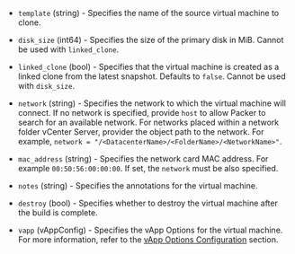 <!-- Code generated from the comments of the CloneConfig struct in builder/vsphere/clone/step_clone.go; DO NOT EDIT MANUALLY -->

- `template` (string) - Specifies the name of the source virtual machine to clone.

- `disk_size` (int64) - Specifies the size of the primary disk in MiB.
  Cannot be used with `linked_clone`.

- `linked_clone` (bool) - Specifies that the virtual machine is created as a linked clone from the latest snapshot. Defaults to `false`.
  Cannot be used with `disk_size`.

- `network` (string) - Specifies the network to which the virtual machine will connect. If no network is specified,
  provide `host` to allow Packer to search for an available network. For networks placed
  within a network folder vCenter Server, provider the object path to the network.
  For example, `network = "/<DatacenterName>/<FolderName>/<NetworkName>"`.

- `mac_address` (string) - Specifies the network card MAC address. For example `00:50:56:00:00:00`.
  If set, the `network` must be also specified.

- `notes` (string) - Specifies the annotations for the virtual machine.

- `destroy` (bool) - Specifies whether to destroy the virtual machine after the build is complete.

- `vapp` (vAppConfig) - Specifies the vApp Options for the virtual machine. For more information, refer to the
  [vApp Options Configuration](/packer/plugins/builders/vmware/vsphere-clone#vapp-options-configuration)
  section.

<!-- End of code generated from the comments of the CloneConfig struct in builder/vsphere/clone/step_clone.go; -->
